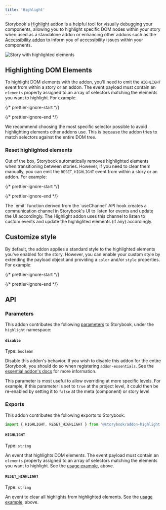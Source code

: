 ```yaml
---
title: 'Highlight'
---
```


Storybook's [Highlight](https://storybook.js.org/addons/@storybook/addon-highlight/) addon is a helpful tool for visually debugging your components, allowing you to highlight specific DOM nodes within your story when used as a standalone addon or enhancing other addons such as the [Accessibility addon](https://storybook.js.org/addons/@storybook/addon-a11y/) to inform you of accessibility issues within your components.

![Story with highlighted elements](./highlight.png)

## Highlighting DOM Elements

To highlight DOM elements with the addon, you'll need to emit the `HIGHLIGHT` event from within a story or an addon. The event payload must contain an `elements` property assigned to an array of selectors matching the elements you want to highlight. For example:

{/* prettier-ignore-start */}

<CodeSnippets path="component-story-highlight-addon.md" />

{/* prettier-ignore-end */}

<Callout variant="info" icon="💡">
  We recommend choosing the most specific selector possible to avoid highlighting elements other addons use. This is because the addon tries to match selectors against the entire DOM tree.
</Callout>

### Reset highlighted elements

Out of the box, Storybook automatically removes highlighted elements when transitioning between stories. However, if you need to clear them manually, you can emit the `RESET_HIGHLIGHT` event from within a story or an addon. For example:

{/* prettier-ignore-start */}

<CodeSnippets path="addon-highlight-reset.md" />

{/* prettier-ignore-end */}

<Callout variant="info">
  The `emit` function derived from the `useChannel` API hook creates a communication channel in Storybook's UI to listen for events and update the UI accordingly. The Highlight addon uses this channel to listen to custom events and update the highlighted elements (if any) accordingly.
</Callout>

## Customize style

By default, the addon applies a standard style to the highlighted elements you've enabled for the story. However, you can enable your custom style by extending the payload object and providing a `color` and/or `style` properties. For example:

{/* prettier-ignore-start */}

<CodeSnippets path="highlight-addon-custom-style.md" />

{/* prettier-ignore-end */}

## API

### Parameters

This addon contributes the following [parameters](../writing-stories/parameters.md) to Storybook, under the `highlight` namespace:

#### `disable`

Type: `boolean`

Disable this addon's behavior. If you wish to disable this addon for the entire Storybook, you should do so when registering `addon-essentials`. See the [essential addon's docs](../essentials/index.md#disabling-addons) for more information.

This parameter is most useful to allow overriding at more specific levels. For example, if this parameter is set to `true` at the project level, it could then be re-enabled by setting it to `false` at the meta (component) or story level.

### Exports

This addon contributes the following exports to Storybook:

```js
import { HIGHLIGHT, RESET_HIGHLIGHT } from '@storybook/addon-highlight';
```

#### `HIGHLIGHT`

Type: `string`

An event that highlights DOM elements. The event payload must contain an `elements` property assigned to an array of selectors matching the elements you want to highlight. See the [usage example](#highlighting-dom-elements), above.

#### `RESET_HIGHLIGHT`

Type: `string`

An event to clear all highlights from highlighted elements. See the [usage example](#reset-highlighted-elements), above.
